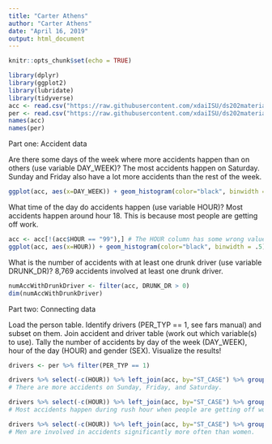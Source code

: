 ```yaml
---
title: "Carter Athens"
author: "Carter Athens"
date: "April 16, 2019"
output: html_document
---
```


```r
knitr::opts_chunk$set(echo = TRUE)
```


```r
library(dplyr)
library(ggplot2)
library(lubridate)
library(tidyverse)
acc <- read.csv("https://raw.githubusercontent.com/xdaiISU/ds202materials/master/hwlabs/fars2017/accident.csv", stringsAsFactors = FALSE)
per <- read.csv("https://raw.githubusercontent.com/xdaiISU/ds202materials/master/hwlabs/fars2017/person.csv", stringsAsFactors = FALSE)
names(acc)
names(per)
```

Part one: Accident data


Are there some days of the week where more accidents happen than on others (use variable DAY_WEEK)? 
The most accidents happen on Saturday. Sunday and Friday also have a lot more accidents than the rest of the week.
```r
ggplot(acc, aes(x=DAY_WEEK)) + geom_histogram(color="black", binwidth = .5) + scale_x_continuous(breaks=seq(1,7,1)) + xlab("Day of Week (1 is Sunday, 7 is Saturday)") + ylab("Accidents") + ggtitle("Accidents Per Day of Week")
```


What time of the day do accidents happen (use variable HOUR)?
Most accidents happen around hour 18. This is because most people are getting off work.
```r
acc <- acc[!(acc$HOUR == "99"),] # The HOUR column has some wrong values so I removed them
ggplot(acc, aes(x=HOUR)) + geom_histogram(color="black", binwidth = .5) + scale_x_continuous(breaks=seq(0,23,1)) + xlab("Hour") + ylab("Accidents") + ggtitle("Accidents Per Hour")
```


What is the number of accidents with at least one drunk driver (use variable DRUNK_DR)?
8,769 accidents involved at least one drunk driver.
```r
numAccWithDrunkDriver <- filter(acc, DRUNK_DR > 0)
dim(numAccWithDrunkDriver)
```


Part two: Connecting data


Load the person table. Identify drivers (PER_TYP == 1, see fars manual) and subset on them. Join accident and driver table (work out which variable(s) to use). Tally the number of accidents by day of the week (DAY_WEEK), hour of the day (HOUR) and gender (SEX). Visualize the results!
```r
drivers <- per %>% filter(PER_TYP == 1)

drivers %>% select(-c(HOUR)) %>% left_join(acc, by="ST_CASE") %>% group_by(DAY_WEEK) %>% summarise(count = n()) %>% ggplot(aes(x=DAY_WEEK)) + scale_x_continuous(breaks=seq(1,7,1)) + geom_bar(aes(weight=count))
# There are more accidents on Sunday, Friday, and Saturday.

drivers %>% select(-c(HOUR)) %>% left_join(acc, by="ST_CASE") %>% group_by(HOUR) %>% summarise(count = n()) %>% ggplot(aes(x=HOUR)) + scale_x_continuous(breaks=seq(0,23,1)) + geom_bar(aes(weight=count))
# Most accidents happen during rush hour when people are getting off work.

drivers %>% select(-c(HOUR)) %>% left_join(acc, by="ST_CASE") %>% group_by(SEX) %>% summarise(count = n()) %>% ggplot(aes(x=SEX)) + geom_bar(aes(weight=count))
# Men are involved in accidents significantly more often than women.
```



```r

```


```r

```